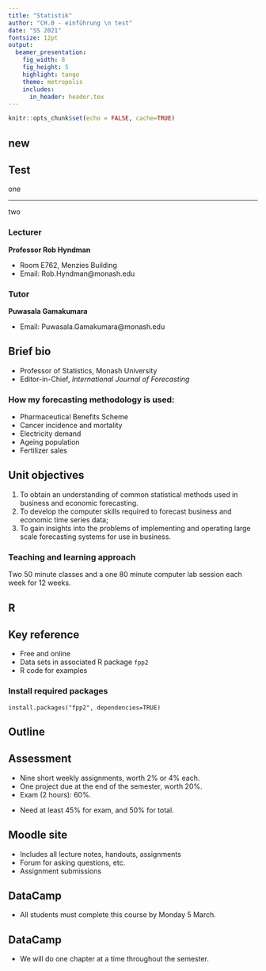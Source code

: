 ```yaml
---
title: "Statistik"
author: "CH.0 - einführung \n test"
date: "SS 2021"
fontsize: 12pt
output:
  beamer_presentation:
    fig_width: 8
    fig_height: 5
    highlight: tango
    theme: metropolis
    includes:
      in_header: header.tex
---
```


```r
knitr::opts_chunk$set(echo = FALSE, cache=TRUE)
```

## new

\begin{columns}
\column{0.75\textwidth}

```r
library(ggplot2)
ggplot(iris, aes(x = Sepal.Width,
y = Sepal.Length)) +
geom_point(aes(color = Species),
show.legend = F)
```

\column{0.25\textwidth}
R is a collaborative project with many contributors.
Type `contributors()` for more information and
`citation()` on how to cite R or R packages in publications.
\end{columns}



## Test 

one 

***

two

### Lecturer

**Professor Rob Hyndman**

  - Room E762, Menzies Building
  - Email: Rob.Hyndman@monash.edu

### Tutor

**Puwasala Gamakumara**

  - Email: Puwasala.Gamakumara@monash.edu

## Brief bio

  - Professor of Statistics, Monash University
  - Editor-in-Chief, *International Journal of Forecasting*

### How my forecasting methodology is used:
   - Pharmaceutical Benefits Scheme
   - Cancer incidence and mortality
   - Electricity demand
   - Ageing population
   - Fertilizer sales

\begin{textblock}{5.9}(6.6,8.2)\begin{alertblock}{}\Large robjhyndman.com\end{alertblock}\end{textblock}

## Unit objectives

  1. To obtain an understanding of common statistical methods used in business and economic forecasting.
  2. To develop the computer skills required to forecast business and economic time series data;
  3. To gain insights into the problems of implementing and operating large scale forecasting systems for use in business.

### Teaching and learning approach

Two 50 minute classes and a one 80 minute computer lab session each week for 12 weeks.

## R

<!-- \placefig{.4}{1.2}{width=6cm}{figs/Rlogo} -->

<!-- \placefig{7}{3.5}{width=5.5cm}{figs/RStudio-Ball} -->
\begin{textblock}{5.5}(7,3)\centerline{\structure{RStudio}}\end{textblock}

## Key reference

\begin{block}{}\bf
\hangafter=1\hangindent=.3cm
 {Hyndman, R.~J. \& Athanasopoulos, G. (2018) \emph{Forecasting: principles and practice}, 2nd edition}
\end{block}\pause
\begin{alertblock}{}\Large
\centerline{\bf OTexts.org/fpp2/}
\end{alertblock}

\pause

  * Free and online
  * Data sets in associated R package `fpp2`
  * R code for examples

### Install required packages
```
install.packages("fpp2", dependencies=TRUE)
```

## Outline

\hbox{\hspace*{-0.5cm}\begin{tabular}{rp{8cm}l}
\toprule
\textbf{Week} & \textbf{Topic} & \textbf{Chapter} \\
\midrule
1      & Introduction to forecasting and R    & 1 \\
2      & Introduction to forecasting and R    & 2\\
3      & Time series graphics \& decomposition & 3,6\\
4--5   & Exponential smoothing       & 7  \\
6--8   & Forecasting with ARIMA models  & 8 \\
9--10 & Multiple regression and forecasting & 5 \\
11     & Dynamic regression & 9 \\
12 & Advanced methods & 11\\
\bottomrule
\end{tabular}}

## Assessment

  - Nine short weekly assignments, worth 2% or 4% each.
  - One project due at the end of the semester, worth 20%.
  - Exam (2 hours): 60%.

\pause

\begin{tabular}{lll}
	\toprule
	  \textbf{Task}  & \textbf{Due Date}     & \textbf{Value} \\
  \midrule
    Assignments    & Mon 11:59pm each week & 2 or 4\% each\\
	  Project        & Fri 25 May            & 20\%           \\
	  Final exam     & Official exam period  & 60\%           \\
  \bottomrule
\end{tabular}

\pause

  - Need at least 45\% for exam, and 50\% for total.

## Moodle site

  - Includes all lecture notes, handouts, assignments
  - Forum for asking questions, etc.
  - Assignment submissions

## DataCamp

<!-- \centerline{\includegraphics[width=12.8cm]{figs/datacampR}} -->

 * All students must complete this course by Monday 5 March.

## DataCamp

<!-- \centerline{\includegraphics[width=13cm]{figs/datacampforecasting}} -->

 * We will do one chapter at a time throughout the semester.


